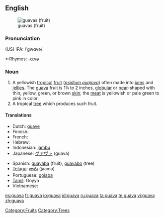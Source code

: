 {{wikipedia}}
==English==
[[Image:Psidium guajava fruit.jpg|thumb|guavas (fruit)]]

===Pronunciation===
(US) IPA: /ˈgwɑvə/
*:Rhymes: [[Rhymes:English:-ɑːvə|-ɑːvə]]

===Noun===
{{en-noun}}

# A yellowish [[tropical]] [[fruit]] (''[[psidium guajava]]'') often made into [[jam]]s and [[jelly|jellies]]. The [[guava]] fruit is 1¼ to 2 inches, [[globular]] or [[pear]]-shaped with thin, yellow, green, or brown [[skin]]; the [[meat]] is yellowish or pale green to pink in color.
# A tropical [[tree]] which produces such fruit.

====Translations====
{{top}}
* Dutch: [[guave]]
* Finnish: {{t-|fi|guava}}
* French: {{t+|fr|goyavier}}
* Hebrew: {{t-|he|גויאבה|f|tr=guyava|sc=Hebr}}
* Indonesian: [[jambu]]
* Japanese: [[グアヴァ]] (guava)
{{mid}}
* Spanish: [[guayaba]] (fruit),  [[guayabo]] (tree)
* [[Telugu]]: [[జామ]] (jaama)
* Portuguese: [[goiaba]]
* [[Tamil]]: Goyya
* Vietnamese: {{t+|vi|ổi|xs=Vietnamese}}
{{bottom}}

[[Category:Fruits]]
[[Category:Trees]]

[[es:guava]]
[[fr:guava]]
[[io:guava]]
[[id:guava]]
[[ru:guava]]
[[ta:guava]]
[[te:guava]]
[[vi:guava]]
[[zh:guava]]